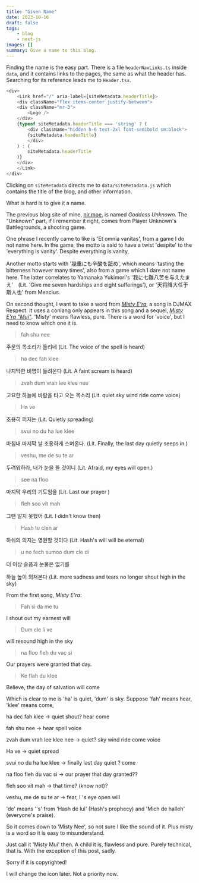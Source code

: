 ```yaml
---
title: "Given Name"
date: 2023-10-16
draft: false
tags:
    - blog
    - next-js
images: []
summary: Give a name to this blog.
---
```


Finding the name is the easy part. There is a file `headerNavLinks.ts` inside `data`, and it contains links to the pages, the same as what the header has. Searching for its reference leads me to `Header.tsx`.

```js
<div>
    <Link href="/" aria-label={siteMetadata.headerTitle}>
    <div className="flex items-center justify-between">
    <div className="mr-3">
        <Logo />
    </div>
    {typeof siteMetadata.headerTitle === 'string' ? (
        <div className="hidden h-6 text-2xl font-semibold sm:block">
        {siteMetadata.headerTitle}
        </div>
    ) : (
        siteMetadata.headerTitle
    )}
    </div>
    </Link>
</div>
```

Clicking on `siteMetadata` directs me to `data/siteMetadata.js` which contains the title of the blog, and other information.

What is hard is to give it a name.

The previous blog site of mine, [nir.moe](https://nir.moe), is named *Goddess Unknown*. The "Unknown" part, if I remember it right, comes from Player Unknown's Battlegrounds, a shooting game.

One phrase I recently came to like is 'Et omnia vanitas', from a game I do not name here. In the game, the motto is said to have a twist 'despite' to the 'everything is vanity'. Despite everything is vanity, 

Another motto starts with '幾重にも辛酸を舐め', which means 'tasting the bitterness however many times', also from a game which I dare not name here. The latter correlates to Yamanaka Yukimori's '我に七難八苦を与えたまえ'　(Lit. 'Give me seven hardships and eight sufferings'), or '天将降大任于斯人也' from Mencius.

On second thought, I want to take a word from [*Misty E'ra*](https://youtu.be/QJlHmk1GLOA), a song in DJMAX Respect. It uses a conlang only appears in this song and a sequel, [*Misty E'ra "Mui"*](https://youtu.be/7gv3vx-E5bM). 'Misty' means flawless, pure. There is a word for 'voice', but I need to know which one it is.

> fah shu nee

주문의 목소리가 들리네 (Lit. The voice of the spell is heard)

> ha dec fah klee

나지막한 비명이 들려온다 (Lit. A faint scream is heard)

> zvah dum vrah lee klee nee

고요한 하늘에 바람을 타고 오는 목소리 (Lit. quiet sky wind ride come voice)

> Ha ve

조용히 퍼지는 (Lit. Quietly spreading)

> svui no du ha lue klee

마침내 마지막 날 조용하게 스며온다. (Lit. Finally, the last day quietly seeps in.)

> veshu, me de su te ar

두려워하라, 내가 눈을 뜰 것이니 (Lit. Afraid, my eyes will open.)

> see na floo

마지막 우리의 기도임을 (Lit. Last our prayer )

> fleh soo vit mah

그땐 알지 못했어 (Lit. I didn't know then)

> Hash tu clen ar

하쉬의 의지는 영원할 것이다 (Lit. Hash's will will be eternal)

> u no fech sumoo dum cle di

더 이상 슬픔과 눈물은 없기를

하늘 높이 외쳐본다 (Lit. more sadness and tears no longer shout high in the sky)

From the first song, *Misty E'ra*:
> Fah si da me tu

I shout out my earnest will

> Dum cle li ve

will resound high in the sky

> na floo fleh du vac si

Our prayers were granted that day.

> Ke flah du klee

Believe, the day of salvation will come


Which is clear to me is 'ha' is quiet, 'dum' is sky. Suppose 'fah' means hear, 'klee' means come,

ha dec fah klee -> quiet shout? hear come

fah shu nee -> hear spell voice

zvah dum vrah lee klee nee -> quiet? sky wind ride come voice

Ha ve -> quiet spread

svui no du ha lue klee -> finally last day quiet ? come

na floo fleh du vac si -> our prayer that day granted??

fleh soo vit mah -> that time? (know not)?

veshu, me de su te ar -> fear, I 's eye open will

'de' means ''s' from 'Hash de lui' (Hash's prophecy) and 'Mich de halleh' (everyone's praise).

So it comes down to 'Misty Nee', so not sure I like the sound of it. Plus misty is a word so it is easy to misunderstand.

Just call it 'Misty Mui' then. A child it is, flawless and pure. Purely technical, that is. With the exception of this post, sadly.

Sorry if it is copyrighted!

I will change the icon later. Not a priority now.